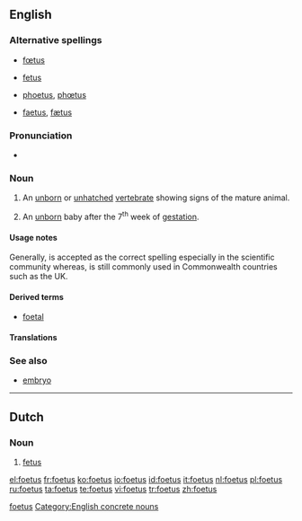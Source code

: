 <!--subst: of [[Template:sync]]-->
<!--If you edit this entry, please also edit [[fetus]] to ensure these two entries remain synchronized.-->[[Category:Synchronized entries|foetus]]
{{also|fetus}}
==English==

{{wikipedia|fetus}}

===Alternative spellings===
* {{qualifier|Commonwealth}} [[fœtus]]
* {{qualifier|mainly US}} [[fetus]]
* {{qualifier|archaic}} [[phoetus]], [[phœtus]]
* {{qualifier|obsolete}} [[faetus]], [[fætus]]

===Pronunciation===
* {{IPA|/'fi:təs/}}

===Noun===
{{en-noun|es|pl2=foeti}}

# {{embryology}} An [[unborn]] or [[unhatched]] [[vertebrate]] showing signs of the mature animal.
# {{embryology}} An [[unborn]] baby after the 7<sup>th</sup> week of [[gestation]].

====Usage notes====
Generally, {{term|fetus}} is accepted as the correct spelling especially in the scientific community whereas, {{term|foetus}} is still commonly used in Commonwealth countries such as the UK.

====Derived terms====
* [[foetal]]

====Translations====
{{trans-see|fetus}}

===See also===
* [[embryo]]

<!--If you edit this page, please also edit "fetus" to ensure that the pages remain synchronised-->

[[Category:English concrete nouns]]

----

==Dutch==

===Noun===
{{infl|nl|noun|g=n|g2=m}}

# [[fetus]]

[[el:foetus]]
[[fr:foetus]]
[[ko:foetus]]
[[io:foetus]]
[[id:foetus]]
[[it:foetus]]
[[nl:foetus]]
[[pl:foetus]]
[[ru:foetus]]
[[ta:foetus]]
[[te:foetus]]
[[vi:foetus]]
[[tr:foetus]]
[[zh:foetus]]